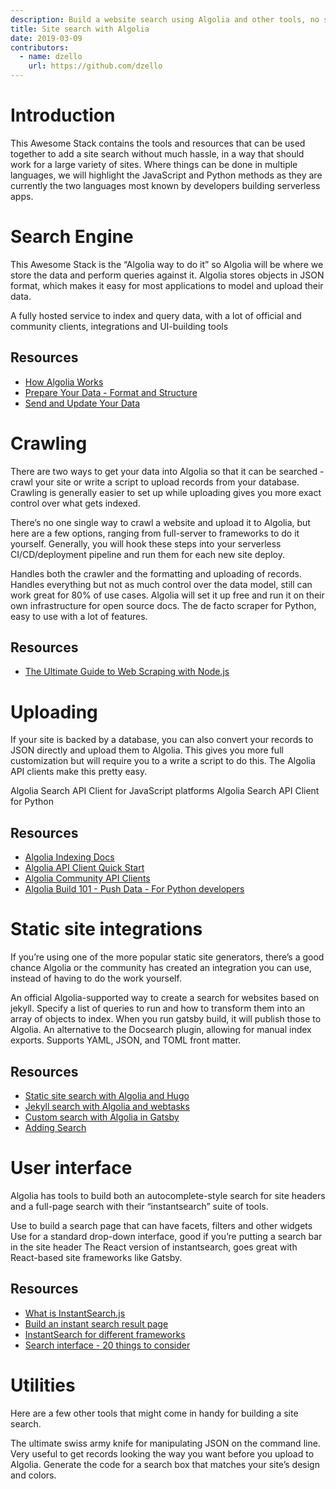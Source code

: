 ```yaml
---
description: Build a website search using Algolia and other tools, no servers required.
title: Site search with Algolia
date: 2019-03-09
contributors:
  - name: dzello
    url: https://github.com/dzello
---
```


# Introduction

This Awesome Stack contains the tools and resources that can be used together to add a site search without much hassle, in a way that should work for a large variety of sites. Where things can be done in multiple languages, we will highlight the JavaScript and Python methods as they are currently the two languages most known by developers building serverless apps.

# Search Engine

This Awesome Stack is the “Algolia way to do it” so Algolia will be where we store the data and perform queries against it. Algolia stores objects in JSON format, which makes it easy for most applications to model and upload their data.

<Tools>
  <StackShare name="algolia" {...props}>
    A fully hosted service to index and query data, with a lot of official and community clients, integrations and UI-building tools
  </StackShare>
</Tools>

## Resources

- [How Algolia Works](https://www.algolia.com/doc/guides/getting-started/how-algolia-works/)
- [Prepare Your Data - Format and Structure](https://www.algolia.com/doc/guides/sending-and-managing-data/prepare-your-data/)
- [Send and Update Your Data](https://www.algolia.com/doc/guides/sending-and-managing-data/send-and-update-your-data/)

# Crawling

There are two ways to get your data into Algolia so that it can be searched - crawl your site or write a script to upload records from your database. Crawling is generally easier to set up while uploading gives you more exact control over what gets indexed.

There’s no one single way to crawl a website and upload it to Algolia, but here are a few options, ranging from full-server to frameworks to do it yourself. Generally, you will hook these steps into your serverless CI/CD/deployment pipeline and run them for each new site deploy.

<Tools>
  <GitHub name="DeuxHuitHuit/algolia-webcrawler" {...props}>
    Handles both the crawler and the formatting and uploading of records.
  </GitHub>
  <GitHub name="algolia/docsearch" {...props}>
    Handles everything but not as much control over the data model, still can work great for 80% of use cases. Algolia will set it up free and run it on their own infrastructure for open source docs.
  </GitHub>
  <GitHub name="scrapy/scrapy" {...props}>
    The de facto scraper for Python, easy to use with a lot of features.
  </GitHub>
</Tools>

## Resources

- [The Ultimate Guide to Web Scraping with Node.js](https://medium.freecodecamp.org/the-ultimate-guide-to-web-scraping-with-node-js-daa2027dcd3)


# Uploading

If your site is backed by a database, you can also convert your records to JSON directly and upload them to Algolia. This gives you more full customization but will require you to a write a script to do this. The Algolia API clients make this pretty easy.

<Tools>
  <GitHub name="algolia/algoliasearch-client-javascript" {...props}>
    Algolia Search API Client for JavaScript platforms
  </GitHub>
  <GitHub name="algolia/algoliasearch-client-python" {...props}>
    Algolia Search API Client for Python
  </GitHub>
</Tools>

## Resources

- [Algolia Indexing Docs](https://www.algolia.com/doc/api-client/methods/indexing/)
- [Algolia API Client Quick Start](https://www.algolia.com/doc/guides/getting-started/quick-start/tutorials/quick-start-with-the-api-client/javascript/)
- [Algolia Community API Clients](https://community.algolia.com/#apiclients)
- [Algolia Build 101 - Push Data - For Python developers](https://www.youtube.com/watch?v=mIo4EHKXFM8)

# Static site integrations

If you’re using one of the more popular static site generators, there’s a good chance Algolia or the community has created an integration you can use, instead of having to do the work yourself.

<Tools>
  <GitHub name="algolia/jekyll-algolia" {...props}>
    An official Algolia-supported way to create a search for websites based on jekyll.
  </GitHub>
  <GitHub name="algolia/gatsby-plugin-algolia" {...props}>
    Specify a list of queries to run and how to transform them into an array of objects to index. When you run gatsby build, it will publish those to Algolia.
  </GitHub>
  <GitHub name="10Dimensional/hugo-algolia" {...props}>
    An alternative to the Docsearch plugin, allowing for manual index exports. Supports YAML, JSON, and TOML front matter.
  </GitHub>
</Tools>

## Resources

- [Static site search with Algolia and Hugo](https://forestry.io/blog/search-with-algolia-in-hugo/)
- [Jekyll search with Algolia and webtasks](https://forestry.io/blog/search-with-algolia-in-jekyll/)
- [Custom search with Algolia in Gatsby](https://janosh.io/blog/gatsby-algolia-search)
- [Adding Search](https://www.gatsbyjs.org/docs/adding-search/)

# User interface

Algolia has tools to build both an autocomplete-style search for site headers and a full-page search with their “instantsearch” suite of tools.

<Tools>
  <GitHub name="algolia/instantsearch.js" {...props}>
    Use to build a search page that can have facets, filters and other widgets
  </GitHub>
  <GitHub name="algolia/autocomplete.js" {...props}>
    Use for a standard drop-down interface, good if you’re putting a search bar in the site header
  </GitHub>
  <GitHub name="algolia/react-instantsearch" {...props}>
    The React version of instantsearch, goes great with React-based site frameworks like Gatsby.
  </GitHub>
</Tools>

## Resources

- [What is InstantSearch.js](https://www.algolia.com/doc/guides/building-search-ui/what-is-instantsearch/js/)
- [Build an instant search result page](https://www.youtube.com/watch?v=lN0-mnwyfrE)
- [InstantSearch for different frameworks](https://community.algolia.com/#instantsearch)
- [Search interface - 20 things to consider](https://uxplanet.org/search-interface-20-things-to-consider-4b1466e98881)

# Utilities

Here are a few other tools that might come in handy for building a site search.

<Tools>
  <GitHub name="stedolan/jq" {...props}>
    The ultimate swiss army knife for manipulating JSON on the command line. Very useful to get records looking the way you want before you upload to Algolia.
  </GitHub>
  <GitHub name="Shipow/searchbox" {...props}>
    Generate the code for a search box that matches your site’s design and colors.
  </GitHub>
</Tools>